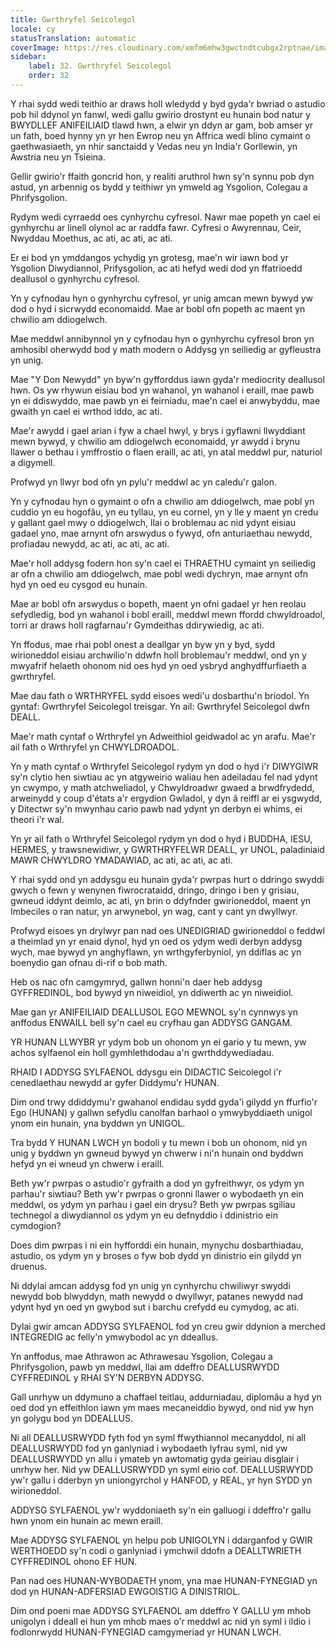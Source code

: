 ```yaml
---
title: Gwrthryfel Seicolegol
locale: cy
statusTranslation: automatic
coverImage: https://res.cloudinary.com/xmfm6mhw3gwctndtcubgx2rptnae/image/upload/v1740337243/small_cover_educacion_fundamental_a051170f1c.webp
sidebar:
    label: 32. Gwrthryfel Seicolegol
    order: 32
---
```

Y rhai sydd wedi teithio ar draws holl wledydd y byd gyda'r bwriad o astudio pob hil ddynol yn fanwl, wedi gallu gwirio drostynt eu hunain bod natur y BWYDLLEF ANIFEILIAID tlawd hwn, a elwir yn ddyn ar gam, bob amser yr un fath, boed hynny yn yr hen Ewrop neu yn Affrica wedi blino cymaint o gaethwasiaeth, yn nhir sanctaidd y Vedas neu yn India'r Gorllewin, yn Awstria neu yn Tsieina.

Gellir gwirio'r ffaith goncrid hon, y realiti aruthrol hwn sy'n synnu pob dyn astud, yn arbennig os bydd y teithiwr yn ymweld ag Ysgolion, Colegau a Phrifysgolion.

Rydym wedi cyrraedd oes cynhyrchu cyfresol. Nawr mae popeth yn cael ei gynhyrchu ar linell olynol ac ar raddfa fawr. Cyfresi o Awyrennau, Ceir, Nwyddau Moethus, ac ati, ac ati, ac ati.

Er ei bod yn ymddangos ychydig yn grotesg, mae'n wir iawn bod yr Ysgolion Diwydiannol, Prifysgolion, ac ati hefyd wedi dod yn ffatrïoedd deallusol o gynhyrchu cyfresol.

Yn y cyfnodau hyn o gynhyrchu cyfresol, yr unig amcan mewn bywyd yw dod o hyd i sicrwydd economaidd. Mae ar bobl ofn popeth ac maent yn chwilio am ddiogelwch.

Mae meddwl annibynnol yn y cyfnodau hyn o gynhyrchu cyfresol bron yn amhosibl oherwydd bod y math modern o Addysg yn seiliedig ar gyfleustra yn unig.

Mae "Y Don Newydd" yn byw'n gyfforddus iawn gyda'r mediocrity deallusol hwn. Os yw rhywun eisiau bod yn wahanol, yn wahanol i eraill, mae pawb yn ei ddiswyddo, mae pawb yn ei feirniadu, mae'n cael ei anwybyddu, mae gwaith yn cael ei wrthod iddo, ac ati.

Mae'r awydd i gael arian i fyw a chael hwyl, y brys i gyflawni llwyddiant mewn bywyd, y chwilio am ddiogelwch economaidd, yr awydd i brynu llawer o bethau i ymffrostio o flaen eraill, ac ati, yn atal meddwl pur, naturiol a digymell.

Profwyd yn llwyr bod ofn yn pylu'r meddwl ac yn caledu'r galon.

Yn y cyfnodau hyn o gymaint o ofn a chwilio am ddiogelwch, mae pobl yn cuddio yn eu hogofâu, yn eu tyllau, yn eu cornel, yn y lle y maent yn credu y gallant gael mwy o ddiogelwch, llai o broblemau ac nid ydynt eisiau gadael yno, mae arnynt ofn arswydus o fywyd, ofn anturiaethau newydd, profiadau newydd, ac ati, ac ati, ac ati.

Mae'r holl addysg fodern hon sy'n cael ei THRAETHU cymaint yn seiliedig ar ofn a chwilio am ddiogelwch, mae pobl wedi dychryn, mae arnynt ofn hyd yn oed eu cysgod eu hunain.

Mae ar bobl ofn arswydus o bopeth, maent yn ofni gadael yr hen reolau sefydledig, bod yn wahanol i bobl eraill, meddwl mewn ffordd chwyldroadol, torri ar draws holl ragfarnau'r Gymdeithas ddirywiedig, ac ati.

Yn ffodus, mae rhai pobl onest a deallgar yn byw yn y byd, sydd wirioneddol eisiau archwilio'n ddwfn holl broblemau'r meddwl, ond yn y mwyafrif helaeth ohonom nid oes hyd yn oed ysbryd anghydffurfiaeth a gwrthryfel.

Mae dau fath o WRTHRYFEL sydd eisoes wedi'u dosbarthu'n briodol. Yn gyntaf: Gwrthryfel Seicolegol treisgar. Yn ail: Gwrthryfel Seicolegol dwfn DEALL.

Mae'r math cyntaf o Wrthryfel yn Adweithiol geidwadol ac yn arafu. Mae'r ail fath o Wrthryfel yn CHWYLDROADOL.

Yn y math cyntaf o Wrthryfel Seicolegol rydym yn dod o hyd i'r DIWYGIWR sy'n clytio hen siwtiau ac yn atgyweirio waliau hen adeiladau fel nad ydynt yn cwympo, y math atchweliadol, y Chwyldroadwr gwaed a brwdfrydedd, arweinydd y coup d'états a'r ergydion Gwladol, y dyn â reiffl ar ei ysgwydd, y Ditectwr sy'n mwynhau cario pawb nad ydynt yn derbyn ei whims, ei theori i'r wal.

Yn yr ail fath o Wrthryfel Seicolegol rydym yn dod o hyd i BUDDHA, IESU, HERMES, y trawsnewidiwr, y GWRTHRYFELWR DEALL, yr UNOL, paladiniaid MAWR CHWYLDRO YMADAWIAD, ac ati, ac ati, ac ati.

Y rhai sydd ond yn addysgu eu hunain gyda'r pwrpas hurt o ddringo swyddi gwych o fewn y wenynen fiwrocrataidd, dringo, dringo i ben y grisiau, gwneud iddynt deimlo, ac ati, yn brin o ddyfnder gwirioneddol, maent yn Imbeciles o ran natur, yn arwynebol, yn wag, cant y cant yn dwyllwyr.

Profwyd eisoes yn drylwyr pan nad oes UNEDIGRIAD gwirioneddol o feddwl a theimlad yn yr enaid dynol, hyd yn oed os ydym wedi derbyn addysg wych, mae bywyd yn anghyflawn, yn wrthgyferbyniol, yn ddiflas ac yn boenydio gan ofnau di-rif o bob math.

Heb os nac ofn camgymryd, gallwn honni'n daer heb addysg GYFFREDINOL, bod bywyd yn niweidiol, yn ddiwerth ac yn niweidiol.

Mae gan yr ANIFEILIAID DEALLUSOL EGO MEWNOL sy'n cynnwys yn anffodus ENWAILL bell sy'n cael eu cryfhau gan ADDYSG GANGAM.

YR HUNAN LLWYBR yr ydym bob un ohonom yn ei gario y tu mewn, yw achos sylfaenol ein holl gymhlethdodau a'n gwrthddywediadau.

RHAID I ADDYSG SYLFAENOL ddysgu ein DIDACTIC Seicolegol i'r cenedlaethau newydd ar gyfer Diddymu'r HUNAN.

Dim ond trwy ddiddymu'r gwahanol endidau sydd gyda'i gilydd yn ffurfio'r Ego (HUNAN) y gallwn sefydlu canolfan barhaol o ymwybyddiaeth unigol ynom ein hunain, yna byddwn yn UNIGOL.

Tra bydd Y HUNAN LWCH yn bodoli y tu mewn i bob un ohonom, nid yn unig y byddwn yn gwneud bywyd yn chwerw i ni'n hunain ond byddwn hefyd yn ei wneud yn chwerw i eraill.

Beth yw'r pwrpas o astudio'r gyfraith a dod yn gyfreithwyr, os ydym yn parhau'r siwtiau? Beth yw'r pwrpas o gronni llawer o wybodaeth yn ein meddwl, os ydym yn parhau i gael ein drysu? Beth yw pwrpas sgiliau technegol a diwydiannol os ydym yn eu defnyddio i ddinistrio ein cymdogion?

Does dim pwrpas i ni ein hyfforddi ein hunain, mynychu dosbarthiadau, astudio, os ydym yn y broses o fyw bob dydd yn dinistrio ein gilydd yn druenus.

Ni ddylai amcan addysg fod yn unig yn cynhyrchu chwiliwyr swyddi newydd bob blwyddyn, math newydd o dwyllwyr, patanes newydd nad ydynt hyd yn oed yn gwybod sut i barchu crefydd eu cymydog, ac ati.

Dylai gwir amcan ADDYSG SYLFAENOL fod yn creu gwir ddynion a merched INTEGREDIG ac felly'n ymwybodol ac yn ddeallus.

Yn anffodus, mae Athrawon ac Athrawesau Ysgolion, Colegau a Phrifysgolion, pawb yn meddwl, llai am ddeffro DEALLUSRWYDD CYFFREDINOL y RHAI SY'N DERBYN ADDYSG.

Gall unrhyw un ddymuno a chaffael teitlau, addurniadau, diplomâu a hyd yn oed dod yn effeithlon iawn ym maes mecaneiddio bywyd, ond nid yw hyn yn golygu bod yn DDEALLUS.

Ni all DEALLUSRWYDD fyth fod yn syml ffwythiannol mecanyddol, ni all DEALLUSRWYDD fod yn ganlyniad i wybodaeth lyfrau syml, nid yw DEALLUSRWYDD yn allu i ymateb yn awtomatig gyda geiriau disglair i unrhyw her. Nid yw DEALLUSRWYDD yn syml eirio cof. DEALLUSRWYDD yw'r gallu i dderbyn yn uniongyrchol y HANFOD, y REAL, yr hyn SYDD yn wirioneddol.

ADDYSG SYLFAENOL yw'r wyddoniaeth sy'n ein galluogi i ddeffro'r gallu hwn ynom ein hunain ac mewn eraill.

Mae ADDYSG SYLFAENOL yn helpu pob UNIGOLYN i ddarganfod y GWIR WERTHOEDD sy'n codi o ganlyniad i ymchwil ddofn a DEALLTWRIETH CYFFREDINOL ohono EF HUN.

Pan nad oes HUNAN-WYBODAETH ynom, yna mae HUNAN-FYNEGIAD yn dod yn HUNAN-ADFERSIAD EWGOISTIG A DINISTRIOL.

Dim ond poeni mae ADDYSG SYLFAENOL am ddeffro Y GALLU ym mhob unigolyn i ddeall ei hun ym mhob maes o'r meddwl ac nid yn syml i ildio i fodlonrwydd HUNAN-FYNEGIAD camgymeriad yr HUNAN LWCH.

